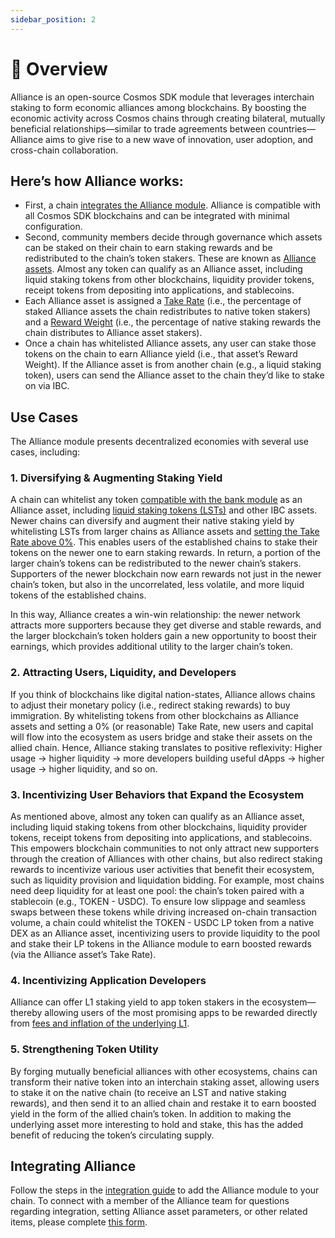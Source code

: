 ```yaml
---
sidebar_position: 2
---
```


# 🤝 Overview

Alliance is an open-source Cosmos SDK module that leverages interchain staking to form economic alliances among blockchains. By boosting the economic activity across Cosmos chains through creating bilateral, mutually beneficial relationships—similar to trade agreements between countries—Alliance aims to give rise to a new wave of innovation, user adoption, and cross-chain collaboration.

## Here’s how Alliance works:​

- First, a chain [integrates the Alliance module](./guides/get-started.mdx). Alliance is compatible with all Cosmos SDK blockchains and can be integrated with minimal configuration.
- Second, community members decide through governance which assets can be staked on their chain to earn staking rewards and be redistributed to the chain’s token stakers. These are known as [Alliance assets](./alliance.mdx#what-are-alliance-assets). Almost any token can qualify as an Alliance asset, including liquid staking tokens from other blockchains, liquidity provider tokens, receipt tokens from depositing into applications, and stablecoins. 
- Each Alliance asset is assigned a [Take Rate](./alliance.mdx#the-take-rate) (i.e., the percentage of staked Alliance assets the chain redistributes to native token stakers) and a [Reward Weight](./alliance.mdx#rewards) (i.e., the percentage of native staking rewards the chain distributes to Alliance asset stakers).
- Once a chain has whitelisted Alliance assets, any user can stake those tokens on the chain to earn Alliance yield (i.e., that asset’s Reward Weight). If the Alliance asset is from another chain (e.g., a liquid staking token), users can send the Alliance asset to the chain they’d like to stake on via IBC. 


## Use Cases​

The Alliance module presents decentralized economies with several use cases, including:

### 1. Diversifying & Augmenting Staking Yield​

A chain can whitelist any token [compatible with the bank module](./tech/asset.mdx) as an Alliance asset, including [liquid staking tokens (LSTs)](./alliance.mdx#liquid-staking-derivatives) and other IBC assets. Newer chains can diversify and augment their native staking yield by whitelisting LSTs from larger chains as Alliance assets and [setting the Take Rate above 0%](./alliance.mdx#lsts-and-the-take-rate). This enables users of the established chains to stake their tokens on the newer one to earn staking rewards. In return, a portion of the larger chain’s tokens can be redistributed to the newer chain’s stakers. Supporters of the newer blockchain now earn rewards not just in the newer chain’s token, but also in the uncorrelated, less volatile, and more liquid tokens of the established chains. 

In this way, Alliance creates a win-win relationship: the newer network attracts more supporters because they get diverse and stable rewards, and the larger blockchain’s token holders gain a new opportunity to boost their earnings, which provides additional utility to the larger chain’s token.

### 2. Attracting Users, Liquidity, and Developers​

If you think of blockchains like digital nation-states, Alliance allows chains to adjust their monetary policy (i.e., redirect staking rewards) to buy immigration. By whitelisting tokens from other blockchains as Alliance assets and setting a 0% (or reasonable) Take Rate, new users and capital will flow into the ecosystem as users bridge and stake their assets on the allied chain. Hence, Alliance staking translates to positive reflexivity: Higher usage -> higher liquidity -> more developers building useful dApps -> higher usage -> higher liquidity, and so on.

### 3. Incentivizing User Behaviors that Expand the Ecosystem

As mentioned above, almost any token can qualify as an Alliance asset, including liquid staking tokens from other blockchains, liquidity provider tokens, receipt tokens from depositing into applications, and stablecoins. This empowers blockchain communities to not only attract new supporters through the creation of Alliances with other chains, but also redirect staking rewards to incentivize various user activities that benefit their ecosystem, such as liquidity provision and liquidation bidding. 
For example, most chains need deep liquidity for at least one pool: the chain’s token paired with a stablecoin (e.g., TOKEN - USDC). To ensure low slippage and seamless swaps between these tokens while driving increased on-chain transaction volume, a chain could whitelist the TOKEN - USDC LP token from a native DEX as an Alliance asset, incentivizing users to provide liquidity to the pool and stake their LP tokens in the Alliance module to earn boosted rewards (via the Alliance asset’s Take Rate). 

### 4. Incentivizing Application Developers​

Alliance can offer L1 staking yield to app token stakers in the ecosystem—thereby allowing users of the most promising apps to be rewarded directly from [fees and inflation of the underlying L1](./alliance.mdx#where-do-staking-rewards-come-from).

### 5. Strengthening Token Utility

By forging mutually beneficial alliances with other ecosystems, chains can transform their native token into an interchain staking asset, allowing users to stake it on the native chain (to receive an LST and native staking rewards), and then send it to an allied chain and restake it to earn boosted yield in the form of the allied chain’s token. In addition to making the underlying asset more interesting to hold and stake, this has the added benefit of reducing the token’s circulating supply.

## Integrating Alliance

Follow the steps in the [integration guide](./guides/get-started.mdx) to add the Alliance module to your chain. To connect with a member of the Alliance team for questions regarding integration, setting Alliance asset parameters, or other related items, please complete [this form](https://forms.gle/mWSKNN6MznpEpW5f8). 